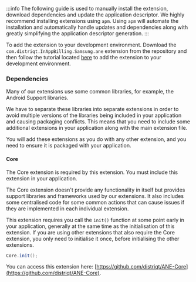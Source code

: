 
:::info
The following guide is used to manually install the extension, download dependencies and update the application descriptor. We highly recommend installing extensions using `apm`. Using `apm` will automate the installation and automatically handle updates and dependencies along with greatly simplifying the application descriptor generation.
:::


To add the extension to your development environment. Download the `com.distriqt.InAppBilling.Samsung.ane` extension from the repository and then follow the tutorial located [here](/docs/tutorials/getting-started) to add the extension to your development environment.



### Dependencies

Many of our extensions use some common libraries, for example, the Android Support libraries.

We have to separate these libraries into separate extensions in order to avoid multiple versions of the libraries being included in your application and causing packaging conflicts. This means that you need to include some additional extensions in your application along with the main extension file.

You will add these extensions as you do with any other extension, and you need to ensure it is packaged with your application.


#### Core 

The Core extension is required by this extension. You must include this extension in your application.

The Core extension doesn't provide any functionality in itself but provides support libraries and frameworks used by our extensions.
It also includes some centralised code for some common actions that can cause issues if they are implemented in each individual extension.

This extension requires you call the `init()` function at some point early in your application, generally at the same time as the initialisation of this extension. If you are using other extensions that also require the Core extension, you only need to initialise it once, before initialising the other extensions.

```actionscript
Core.init();
```

You can access this extension here: [https://github.com/distriqt/ANE-Core](https://github.com/distriqt/ANE-Core).
